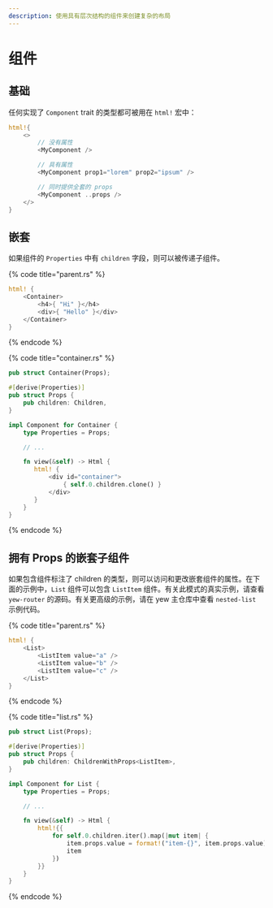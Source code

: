 ```yaml
---
description: 使用具有层次结构的组件来创建复杂的布局
---
```


# 组件

## 基础

任何实现了 `Component` trait 的类型都可被用在 `html!` 宏中：

```rust
html!{
    <>
        // 没有属性
        <MyComponent />

        // 具有属性
        <MyComponent prop1="lorem" prop2="ipsum" />

        // 同时提供全套的 props
        <MyComponent ..props />
    </>
}
```

## 嵌套

如果组件的 `Properties` 中有 `children` 字段，则可以被传递子组件。

{% code title="parent.rs" %}

```rust
html! {
    <Container>
        <h4>{ "Hi" }</h4>
        <div>{ "Hello" }</div>
    </Container>
}
```

{% endcode %}

{% code title="container.rs" %}

```rust
pub struct Container(Props);

#[derive(Properties)]
pub struct Props {
    pub children: Children,
}

impl Component for Container {
    type Properties = Props;

    // ...

    fn view(&self) -> Html {
       html! {
           <div id="container">
               { self.0.children.clone() }
           </div>
       }
    }
}
```

{% endcode %}

## 拥有 Props 的嵌套子组件

如果包含组件标注了 children 的类型，则可以访问和更改嵌套组件的属性。在下面的示例中，`List` 组件可以包含 `ListItem` 组件。有关此模式的真实示例，请查看 `yew-router` 的源码。有关更高级的示例，请在 yew 主仓库中查看 `nested-list` 示例代码。

{% code title="parent.rs" %}

```rust
html! {
    <List>
        <ListItem value="a" />
        <ListItem value="b" />
        <ListItem value="c" />
    </List>
}
```

{% endcode %}

{% code title="list.rs" %}

```rust
pub struct List(Props);

#[derive(Properties)]
pub struct Props {
    pub children: ChildrenWithProps<ListItem>,
}

impl Component for List {
    type Properties = Props;

    // ...

    fn view(&self) -> Html {
        html!{{
            for self.0.children.iter().map(|mut item| {
                item.props.value = format!("item-{}", item.props.value);
                item
            })
        }}
    }
}
```

{% endcode %}
